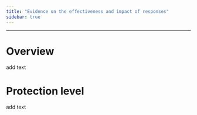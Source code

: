 ```yaml
---
title: "Evidence on the effectiveness and impact of responses"
sidebar: true
---
```


------------------------------------------------------------------------

# Overview

add text

# Protection level

add text
